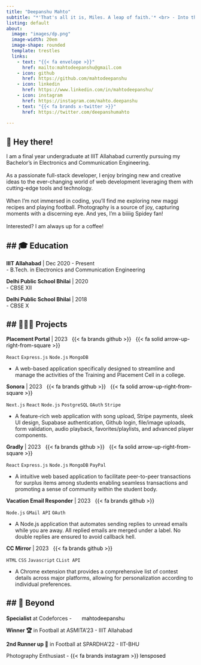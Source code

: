 ```yaml
---
title: "Deepanshu Mahto"
subtitle: "*'That's all it is, Miles. A leap of faith.'* <br> - Into the Spider-Verse (2018)" 
listing: default
about:
  image: "images/dp.png"
  image-width: 20em
  image-shape: rounded
  template: trestles
  links:
    - text: "{{< fa envelope >}}"
      href: mailto:mahtodeepanshu@gmail.com
    - icon: github
      href: https://github.com/mahtodeepanshu
    - icon: linkedin
      href: https://www.linkedin.com/in/mahtodeepanshu/
    - icon: instagram
      href: https://instagram.com/mahto.deepanshu
    - text: "{{< fa brands x-twitter >}}"
      href: https://twitter.com/deepanshumahto
    
---
```



## 👋 Hey there!  
I am a final year undergraduate at IIIT Allahabad currently pursuing my Bachelor's in Electronics and Communication Engineering. <br><br> As a passionate full-stack developer,  I enjoy bringing new and creative ideas to the ever-changing world of web development leveraging them with cutting-edge tools and technology.<br><br> When I'm not immersed in coding, you'll find me exploring new maggi recipes and playing football. Photography is a source of joy, capturing moments with a discerning eye. And yes, I'm a biiiig Spidey fan! <br><br> Interested? I am always up for a coffee! 



## 🎓 Education
---

**IIIT Allahabad** | Dec 2020 - Present <br>
    - B.Tech. in Electronics and Communication Engineering <br>
  
**Delhi Public School Bhilai** | 2020 <br>
    - CBSE XII

**Delhi Public School Bhilai** | 2018 <br>
    - CBSE X 

## 👩🏻‍💻 Projects
---

**Placement Portal** | 2023  <a href="https://github.com/mahtodeepanshu/placement-portal-iiita" target="_blank" rel="noopener noreferrer" style="margin-left: 0.5rem;color:black;text-decoration:none;" title="GitHub"> {{< fa brands github >}} </a> <a href="https://placement-portal-iiita.onrender.com/" target="_blank" rel="noopener noreferrer" style="margin-left: 0.5rem;color:black;text-decoration:none;" title="Live"> {{< fa solid arrow-up-right-from-square >}} </a>  <br>

`React` `Express.js` `Node.js` `MongoDB` 

- A web-based application specifically designed to streamline and manage the activities of the Training and Placement Cell in a college.<br>



**Sonora** | 2023 <a href="https://github.com/mahtodeepanshu/sonora" target="_blank" rel="noopener noreferrer" style="margin-left: 0.5rem;color:black;text-decoration:none;" title="GitHub"> {{< fa brands github >}} </a> <a href="https://sonora-omdngcmaa-mahtodeepanshu.vercel.app/" target="_blank" rel="noopener noreferrer" style="margin-left: 0.5rem;color:black;text-decoration:none;" title="Live"> {{< fa solid arrow-up-right-from-square >}} </a>  <br>

`Next.js` `React` `Node.js` `PostgreSQL` `OAuth` `Stripe` 

- A feature-rich web application with song upload, Stripe payments, sleek UI design, Supabase authentication, Github login, file/image uploads, form validation, audio playback, favorites/playlists, and advanced player components. <br>

**Gradly** | 2023 <a href="https://github.com/mahtodeepanshu/gradly" target="_blank" rel="noopener noreferrer" style="margin-left: 0.5rem;color:black;text-decoration:none;" title="GitHub"> {{< fa brands github >}} </a> <a href="https://gradly.onrender.com/" target="_blank" rel="noopener noreferrer" style="margin-left: 0.5rem;color:black;text-decoration:none;" title="Live"> {{< fa solid arrow-up-right-from-square >}} </a>  <br>

`React` `Express.js` `Node.js` `MongoDB` `PayPal`

- A intuitive web based application to facilitate peer-to-peer transactions for surplus items among students enabling seamless transactions and promoting a sense of community within the student body.<br>

**Vacation Email Responder** | 2023 <a href="https://github.com/mahtodeepanshu/openinapp-assessment" target="_blank" rel="noopener noreferrer" style="margin-left: 0.5rem;color:black;text-decoration:none;" title="GitHub">{{< fa brands github >}}</a> <br>

`Node.js` `GMail API` `OAuth`

- A Node.js application that automates sending replies to unread emails while you are away. All replied emails are merged under a label. No double replies are ensured to avoid callback hell. <br>

**CC Mirror** | 2023 <a href="https://github.com/mahtodeepanshu/cc-reminder" target="_blank" rel="noopener noreferrer" style="margin-left: 0.5rem;color:black;text-decoration:none;" title="GitHub">{{< fa brands github >}}</a> <br>

`HTML` `CSS` `Javascript` `CList API`

- A Chrome extension that provides a comprehensive list of contest details across major platforms, allowing for personalization according to individual preferences.<br>




## 🌟 Beyond
---

**Specialist** at Codeforces - <a href="https://codeforces.com/profile/mahtodeepanshu" style="color:black;text-decoration:none;" target="_blank" rel="noopener noreferrer" title="Codeforces - mahtodeepanshu"><img src="/images/code-forces.ico" style="margin-right:0.1rem; margin-left:0.1rem; margin-bottom:0.2rem;width:1rem;"> mahtodeepanshu</a>

**Winner 🏆** in Football at ASMITA'23 - IIIT Allahabad

**2nd Runner up 🥉** in Football at SPARDHA'22 - IIT-BHU

Photography Enthusiast -  <a href="https://www.instagram.com/lensposed/" target="_blank" rel="noopener noreferrer" style="color:black;text-decoration:none;" title="lensposed by Deepanshu Mahto- Instagram"> {{< fa brands instagram >}}  lensposed</a>